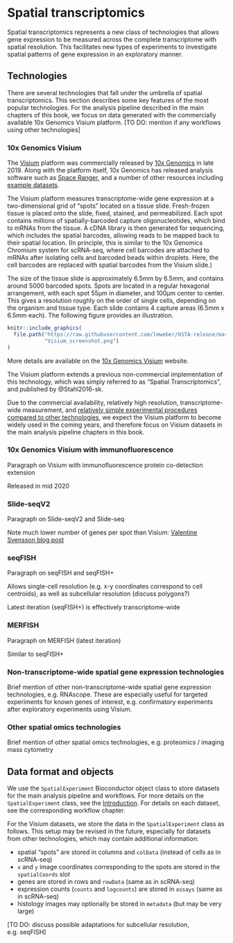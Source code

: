 # Spatial transcriptomics {#spatial_transcriptomics}

Spatial transcriptomics represents a new class of technologies that allows gene expression to be measured across the complete transcriptome with spatial resolution. This facilitates new types of experiments to investigate spatial patterns of gene expression in an exploratory manner.


## Technologies

There are several technologies that fall under the umbrella of spatial transcriptomics. This section describes some key features of the most popular technologies. For the analysis pipeline described in the main chapters of this book, we focus on data generated with the commercially available 10x Genomics Visium platform. [TO DO: mention if any workflows using other technologies]



### 10x Genomics Visium

The [Visium](https://www.10xgenomics.com/spatial-transcriptomics/) platform was commercially released by [10x Genomics](https://www.10xgenomics.com/) in late 2019. Along with the platform itself, 10x Genomics has released analysis software such as [Space Ranger](https://support.10xgenomics.com/spatial-gene-expression/software/pipelines/latest/what-is-space-ranger), and a number of other resources including [example datasets](https://www.10xgenomics.com/resources/datasets/).

The Visium platform measures transcriptome-wide gene expression at a two-dimensional grid of "spots" located on a tissue slide. Fresh-frozen tissue is placed onto the slide, fixed, stained, and permeabilized. Each spot contains millions of spatially-barcoded capture oligonucleotides, which bind to mRNAs from the tissue. A cDNA library is then generated for sequencing, which includes the spatial barcodes, allowing reads to be mapped back to their spatial location. (In principle, this is similar to the 10x Genomics Chromium system for scRNA-seq, where cell barcodes are attached to mRNAs after isolating cells and barcoded beads within droplets. Here, the cell barcodes are replaced with spatial barcodes from the Visium slide.)

The size of the tissue slide is approximately 6.5mm by 6.5mm, and contains around 5000 barcoded spots. Spots are located in a regular hexagonal arrangement, with each spot 55µm in diameter, and 100µm center to center. This gives a resolution roughly on the order of single cells, depending on the organism and tissue type. Each slide contains 4 capture areas (6.5mm x 6.5mm each). The following figure provides an illustration.


```r
knitr::include_graphics(
  file.path("https://raw.githubusercontent.com/lmweber/OSTA-release/master/images", 
            "Visium_screenshot.png")
)
```


More details are available on the [10x Genomics Visium](https://www.10xgenomics.com/spatial-transcriptomics/) website.

The Visium platform extends a previous non-commercial implementation of this technology, which was simply referred to as "Spatial Transcriptomics", and published by @Stahl2016-sk.

Due to the commercial availability, relatively high resolution, transcriptome-wide measurement, and [relatively simple experimental procedures compared to other technologies](https://www.10xgenomics.com/spatial-transcriptomics/), we expect the Visium platform to become widely used in the coming years, and therefore focus on Visium datasets in the main analysis pipeline chapters in this book.



### 10x Genomics Visium with immunofluorescence

Paragraph on Visium with immunofluorescence protein co-detection extension

Released in mid 2020



### Slide-seqV2

Paragraph on Slide-seqV2 and Slide-seq

Note much lower number of genes per spot than Visium: [Valentine Svensson blog post](http://www.nxn.se/valent/2020/5/11/comparing-slide-seq-and-slide-seqv2-counts)



### seqFISH

Paragraph on seqFISH and seqFISH+

Allows single-cell resolution (e.g. x-y coordinates correspond to cell centroids), as well as subcellular resolution (discuss polygons?)

Latest iteration (seqFISH+) is effectively transcriptome-wide



### MERFISH

Paragraph on MERFISH (latest iteration)

Similar to seqFISH+



### Non-transcriptome-wide spatial gene expression technologies

Brief mention of other non-transcriptome-wide spatial gene expression technologies, e.g. RNAscope. These are especially useful for targeted experiments for known genes of interest, e.g. confirmatory experiments after exploratory experiments using Visium.



### Other spatial omics technologies

Brief mention of other spatial omics technologies, e.g. proteomics / imaging mass cytometry



## Data format and objects

We use the `SpatialExperiment` Bioconductor object class to store datasets for the main analysis pipeline and workflows. For more details on the `SpatialExperiment` class, see the [Introduction](#spatialexperiment). For details on each dataset, see the corresponding workflow chapter.

For the Visium datasets, we store the data in the `SpatialExperiment` class as follows. This setup may be revised in the future, especially for datasets from other technologies, which may contain additional information:

- spatial "spots" are stored in columns and `colData` (instead of cells as in scRNA-seq)
- `x` and `y` image coordinates corresponding to the spots are stored in the `spatialCoords` slot
- genes are stored in rows and `rowData` (same as in scRNA-seq)
- expression counts (`counts` and `logcounts`) are stored in `assays` (same as in scRNA-seq)
- histology images may optionally be stored in `metadata` (but may be very large)

[TO DO: discuss possible adaptations for subcellular resolution, e.g. seqFISH]


